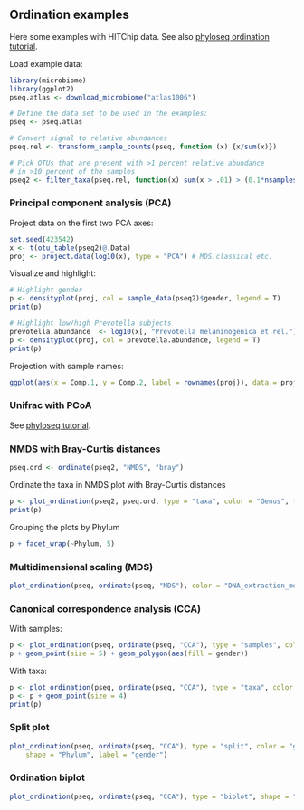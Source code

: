 ## Ordination examples

Here some examples with HITChip data. See also [phyloseq ordination tutorial](joey711.github.io/phyloseq/plot_ordination-examples.html).

Load example data:

```r
library(microbiome)
library(ggplot2)
pseq.atlas <- download_microbiome("atlas1006")

# Define the data set to be used in the examples:
pseq <- pseq.atlas

# Convert signal to relative abundances
pseq.rel <- transform_sample_counts(pseq, function (x) {x/sum(x)})

# Pick OTUs that are present with >1 percent relative abundance 
# in >10 percent of the samples
pseq2 <- filter_taxa(pseq.rel, function(x) sum(x > .01) > (0.1*nsamples(pseq.rel)), TRUE)
```


### Principal component analysis (PCA)

Project data on the first two PCA axes:

```r
set.seed(423542)
x <- t(otu_table(pseq2)@.Data)
proj <- project.data(log10(x), type = "PCA") # MDS.classical etc.
```


Visualize and highlight:

```r
# Highlight gender
p <- densityplot(proj, col = sample_data(pseq2)$gender, legend = T)
print(p)

# Highlight low/high Prevotella subjects
prevotella.abundance  <- log10(x[, "Prevotella melaninogenica et rel."]) 
p <- densityplot(proj, col = prevotella.abundance, legend = T)
print(p)
```

Projection with sample names:

```r
ggplot(aes(x = Comp.1, y = Comp.2, label = rownames(proj)), data = proj) + geom_text(size = 2)
```


### Unifrac with PCoA

See [phyloseq tutorial](http://joey711.github.io/phyloseq/plot_ordination-examples.html). 


### NMDS with Bray-Curtis distances

```r
pseq.ord <- ordinate(pseq2, "NMDS", "bray")
```

Ordinate the taxa in NMDS plot with Bray-Curtis distances

```r
p <- plot_ordination(pseq2, pseq.ord, type = "taxa", color = "Genus", title = "taxa")
print(p)
```

Grouping the plots by Phylum

```r
p + facet_wrap(~Phylum, 5)
```


### Multidimensional scaling (MDS)

```r
plot_ordination(pseq, ordinate(pseq, "MDS"), color = "DNA_extraction_method") + geom_point(size = 5)
```


### Canonical correspondence analysis (CCA)

With samples:

```r
p <- plot_ordination(pseq, ordinate(pseq, "CCA"), type = "samples", color = "gender")
p + geom_point(size = 5) + geom_polygon(aes(fill = gender))
```

With taxa:

```r
p <- plot_ordination(pseq, ordinate(pseq, "CCA"), type = "taxa", color = "Phylum")
p <- p + geom_point(size = 4)
print(p)
```


### Split plot

```r
plot_ordination(pseq, ordinate(pseq, "CCA"), type = "split", color = "gender", 
    shape = "Phylum", label = "gender")
```


### Ordination biplot

```r
plot_ordination(pseq, ordinate(pseq, "CCA"), type = "biplot", shape = "Phylum")
```






